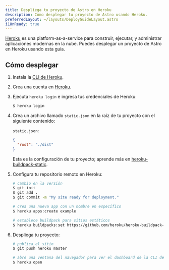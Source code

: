 ```yaml
---
title: Despliega tu proyecto de Astro en Heroku
description: Cómo desplegar tu proyecto de Astro usando Heroku.
preferredLayout: ~/layouts/DeployGuideLayout.astro
i18nReady: true
---
```


[Heroku](https://www.heroku.com/) es una platform-as-a-service para construir, ejecutar, y administrar aplicaciones modernas en la nube. Puedes desplegar un proyecto de Astro en Heroku usando esta guía.

## Cómo desplegar

1. Instala la [CLI de Heroku](https://devcenter.heroku.com/articles/heroku-cli).

2. Crea una cuenta en [Heroku](https://signup.heroku.com/).

3. Ejecuta `heroku login` e ingresa tus credenciales de Heroku:

   ```bash
   $ heroku login
   ```

4. Crea un archivo llamado `static.json` en la raíz de tu proyecto con el siguiente contenido:

   `static.json`:

   ```json
   {
     "root": "./dist"
   }
   ```

   Esta es la configuración de tu proyecto; aprende más en [heroku-buildpack-static](https://github.com/heroku/heroku-buildpack-static).

5. Configura tu repositorio remoto en Heroku:

   ```bash
   # cambio en la versión
   $ git init
   $ git add .
   $ git commit -m "My site ready for deployment."

   # crea una nueva app con un nombre en específico
   $ heroku apps:create example

   # establece buildpack para sitios estáticos
   $ heroku buildpacks:set https://github.com/heroku/heroku-buildpack-static.git
   ```

6. Despliega tu proyecto:

   ```bash
   # publica el sitio
   $ git push heroku master

   # abre una ventana del navegador para ver el dashboard de la CLI de Heroku
   $ heroku open
   ```
